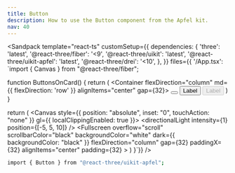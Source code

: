 ```yaml
---
title: Button
description: How to use the Button component from the Apfel kit.
nav: 40
---
```


<Sandpack
  template="react-ts"
  customSetup={{
    dependencies: {
      'three': 'latest',
      '@react-three/fiber': '<9',
      '@react-three/uikit': 'latest',
      '@react-three/uikit-apfel': 'latest',
      '@react-three/drei': '<10',
    },
  }}
  files={{
    '/App.tsx': `import { Canvas } from "@react-three/fiber";

function ButtonsOnCard() {
  return (
    <Container flexDirection="column" md={{ flexDirection: 'row' }} alignItems="center" gap={32}>
      <Card borderRadius={32} padding={16}>
        <Container flexDirection="column" justifyContent="space-between" alignItems="center" gapRow={16}>
          <Button variant="icon" size="xs">
            <BoxSelect />
          </Button>
          <Button variant="rect" size="sm" platter>
            <Text>Label</Text>
          </Button>
          <Button variant="rect" size="lg" disabled>
            <Text>Label</Text>
          </Button>
        </Container>
      </Card>
    </Container>
  )
}

  return (
    <Canvas style={{ position: "absolute", inset: "0", touchAction: "none" }} gl={{ localClippingEnabled: true }}>
      <ambientLight intensity={0.5} />
      <directionalLight intensity={1} position={[-5, 5, 10]} />
      <Defaults>
        <Fullscreen
          overflow="scroll"
          scrollbarColor="black"
          backgroundColor="white"
          dark={{ backgroundColor: "black" }}
          flexDirection="column"
          gap={32}
          paddingX={32}
          alignItems="center"
          padding={32}
        >
          <ButtonsOnCard />
        </Fullscreen>
      </Defaults>
    </Canvas>
  )
}`}}
/>

```bash
import { Button } from "@react-three/uikit-apfel";
```